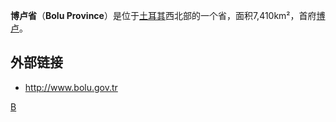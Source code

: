 {{Infobox Province TR
|name = Bolu
|region = 東馬爾馬拉
|area = 7,410
|total population = 271,208
|tpop_as_of= 2010
|popdens = 36.60
|licence = 14
|area_code =374 
|governor= 
|website= [http://www.bolu.gov.tr http://www.bolu.gov.tr]
}}
'''博卢省'''（'''Bolu Province'''）是位于[[土耳其|土耳其]]西北部的一个省，面积7,410km²，首府[[博盧_(土耳其)|博卢]]。 

== 外部链接 ==
* [http://www.bolu.gov.tr http://www.bolu.gov.tr]{{Wayback|url=http://www.bolu.gov.tr/ |date=20080514021013 }}

{{Turkey-geo-stub}}
{{Turkey}}

[[Category:土耳其行政區劃|B]]